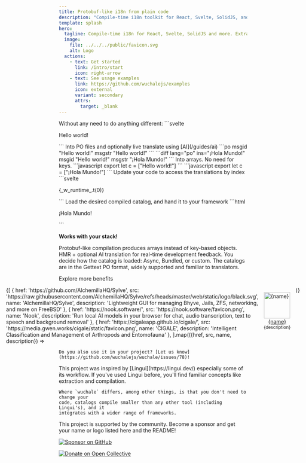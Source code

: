 ```yaml
---
title: Protobuf-like i18n from plain code
description: "Compile-time i18n toolkit for React, Svelte, SolidJS, and JavaScript. Extract translations from plain code without wrappers or keys."
template: splash
hero:
  tagline: Compile-time i18n for React, Svelte, SolidJS and more. Extract translations from plain code without changing your workflow.
  image:
    file: ../../../public/favicon.svg
    alt: Logo
  actions:
    - text: Get started
      link: /intro/start
      icon: right-arrow
    - text: See usage examples
      link: https://github.com/wuchalejs/examples
      icon: external
      variant: secondary
      attrs:
        target: _blank
---
```



<CardGrid stagger>
	<Card title="Write plain code" icon="pencil">
        Without any need to do anything different:
        ```svelte
        <p>Hello world!</p>
        ```
	</Card>
	<Card title="Extract and translate" icon="translate">
        Into PO files and optionally live translate using [AI](/guides/ai)
        <Tabs syncKey="locale">
            <TabItem label="English">
                ```po
                msgid "Hello world!"
                msgstr "Hello world!"
                ```
            </TabItem>
            <TabItem label="Spanish (translated)">
                ```diff lang="po" ins="¡Hola Mundo!"
                msgid "Hello world!"
                msgstr "¡Hola Mundo!"
                ```
            </TabItem>
        </Tabs>
	</Card>
	<Card title="Compile catalogs" icon="rocket">
        Into arrays. No need for keys.
        <Tabs syncKey="locale">
            <TabItem label="English">
                ```javascript
                export let c = ["Hello world!"]
                ```
            </TabItem>
            <TabItem label="Spanish (translated)">
                ```javascript
                export let c = ["¡Hola Mundo!"]
                ```
            </TabItem>
        </Tabs>
	</Card>
	<Card title="Transform" icon="setting">
        Update your code to access the translations by index
        ```svelte
        <p>{_w_runtime_.t(0)}</p>
        ```
	</Card>
	<Card title="Render" icon="open-book">
        Load the desired compiled catalog, and hand it to your framework
        ```html
        <p>¡Hola Mundo!</p>
        ```
	</Card>
</CardGrid>

**Works with your stack!**

<Supported />

<CardGrid>
    <Card title="Smallest Bundles" icon="rocket">
        Protobuf-like compilation produces arrays instead of key-based objects.
    </Card>
    <Card title="Real-time Translation" icon="translate">
        HMR + optional AI translation for real-time development feedback.
    </Card>
    <Card title="Flexible catalog loading" icon="cloud-download">
        You decide how the catalog is loaded: Async, Bundled, or custom.
    </Card>
    <Card title="Standard format" icon="document">
        The catalogs are in the Gettext PO format, widely supported and familiar to translators.
    </Card>
</CardGrid>

<LinkButton href="/intro/why" variant="secondary">Explore more benefits</LinkButton>

<Card title="Used by projects">
    <div style="display:flex; justify-content: center; align-items: flex-start">
        {[
            {
                href: 'https://github.com/AlchemillaHQ/Sylve',
                src: 'https://raw.githubusercontent.com/AlchemillaHQ/Sylve/refs/heads/master/web/static/logo/black.svg',
                name: 'AlchemillaHQ/Sylve',
                description: 'Lightweight GUI for managing Bhyve, Jails, ZFS, networking, and more on FreeBSD'
            },
            {
                href: 'https://nook.software/',
                src: 'https://nook.software/favicon.png',
                name: 'Nook',
                description: 'Run local AI models in your browser for chat, audio transcription, text to speech and background removal'
            },
            {
                href: 'https://cigaleapp.github.io/cigale/',
                src: 'https://media.gwen.works/cigale/static/favicon.png',
                name: 'CIGALE',
                description: 'Intelligent Classification and Management of Arthropods and Entomofauna'
            },
        ].map(({href, src, name, description}) => 
            <div style="width: 10em; display:flex; flex-direction: column; align-items: center; margin: 1em">
                <a href={href} style="display:flex; flex-direction: column; align-items: center" target="_blank">
                    <img
                        style="height:5em"
                        src={src}
                        alt={name}
                    />
                    <span>{name}</span>
                </a>
                <small style="text-align: center">{description}</small>
            </div>
        )}
    </div>

    Do you also use it in your project? [Let us know](https://github.com/wuchalejs/wuchale/issues/78)!

</Card>

<Card title="Inspiration">
    This project was inspired by [Lingui](https://lingui.dev/) especially some of
    its workflow. If you've used Lingui before, you'll find familiar concepts like
    extraction and compilation.

    Where `wuchale` differs, among other things, is that you don't need to change your
    code, catalogs compile smaller than any other tool (including Lingui's), and it
    integrates with a wider range of frameworks.
</Card>

<Card title="Support">

This project is supported by the community. Become a sponsor and get your name or logo listed here and the README!

[![Sponsor on GitHub](https://img.shields.io/badge/Sponsor%20on-GitHub-%23ea4aaa?logo=github&logoColor=white)](https://github.com/sponsors/K1DV5)

[![Donate on Open Collective](https://img.shields.io/badge/Donate%20on-Open%20Collective-%230092e6?logo=opencollective&logoColor=white)](https://opencollective.com/wuchale)

</Card>
